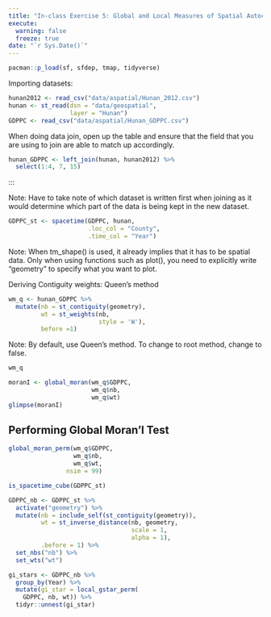 ```yaml
---
title: "In-class Exercise 5: Global and Local Measures of Spatial Autocorrelation"
execute: 
  warning: false
  freeze: true
date: "`r Sys.Date()`"
---
```


```r
pacman::p_load(sf, sfdep, tmap, tidyverse)
```

Importing datasets:

```r
hunan2012 <- read_csv("data/aspatial/Hunan_2012.csv")
hunan <- st_read(dsn = "data/geospatial", 
                 layer = "Hunan")
GDPPC <- read_csv("data/aspatial/Hunan_GDPPC.csv")
```

When doing data join, open up the table and ensure that the field that you are using to join are able to match up accordingly.

```r
hunan_GDPPC <- left_join(hunan, hunan2012) %>%
  select(1:4, 7, 15)
```

:::

Note: Have to take note of which dataset is written first when joining as it would determine which part of the data is being kept in the new dataset.

```r
GDPPC_st <- spacetime(GDPPC, hunan,
                      .loc_col = "County",
                      .time_col = "Year")
```

Note: When tm_shape() is used, it already implies that it has to be spatial data. Only when using functions such as plot(), you need to explicitly write "geometry" to specify what you want to plot.

Deriving Contiguity weights: Queen's method

```r
wm_q <- hunan_GDPPC %>%
  mutate(nb = st_contiguity(geometry),
         wt = st_weights(nb,
                         style = 'W'),
         before =1)
```

Note: By default, use Queen's method. To change to root method, change to false.

```r
wm_q
```

```r
moranI <- global_moran(wm_q$GDPPC,
                       wm_q$nb,
                       wm_q$wt)
glimpse(moranI)
```

## Performing Global Moran'I Test

```r
global_moran_perm(wm_q$GDPPC,
                  wm_q$nb,
                  wm_q$wt,
                nsim = 99)
```

```r
is_spacetime_cube(GDPPC_st)
```

```r
GDPPC_nb <- GDPPC_st %>%
  activate("geometry") %>%
  mutate(nb = include_self(st_contiguity(geometry)),
         wt = st_inverse_distance(nb, geometry,
                                  scale = 1,
                                  alpha = 1),
         .before = 1) %>%
  set_nbs("nb") %>%
  set_wts("wt")
```

```r
gi_stars <- GDPPC_nb %>% 
  group_by(Year) %>% 
  mutate(gi_star = local_gstar_perm(
    GDPPC, nb, wt)) %>% 
  tidyr::unnest(gi_star)
```

